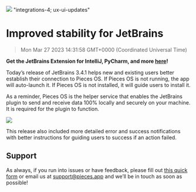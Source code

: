 ![](https://uploads-ssl.webflow.com/6143afec68f555387049efb3/630d750973932f43ba41c5bd_ezgif_com-gif-maker28_ba94985fa6ef3160b5d2fba25315a743_2000.png)
"integrations-4; ux-ui-updates"
# Improved stability for JetBrains
> Mon Mar 27 2023 14:31:58 GMT+0000 (Coordinated Universal Time)

**Get the JetBrains Extension for IntelliJ, PyCharm, and more <a href="https://plugins.jetbrains.com/plugin/17328-pieces" target="_blank" rel="noopener noreferrer">here</a>!**

Today’s release of JetBrains 3.4.1 helps new and existing users better establish their connection to Pieces OS. If Pieces OS is not running, the app will auto-launch it. If Pieces OS is not installed, it will guide users to install it.

As a reminder, Pieces OS is the helper service that enables the JetBrains plugin to send and receive data 100% locally and securely on your machine. It is required for the plugin to function.

![](https://uploads-ssl.webflow.com/6143afec68f555387049efb3/630d750b73932f629741c5be_ezgif_com-gif-maker27_e5fbd0d029c7fadf95cfad4e7963c5a7_800.png)

This release also included more detailed error and success notifications with better instructions for guiding users to success if an action failed.

## Support
As always, if you run into issues or have feedback, please fill out <a href="https://getpieces.typeform.com/to/mCjBSIjF" target="_blank" rel="noopener noreferrer">this quick form</a> or email us at <a href="mailto:support@pieces.app" target="_blank" rel="noopener noreferrer">support@pieces.app</a> and we’ll be in touch as soon as possible!
